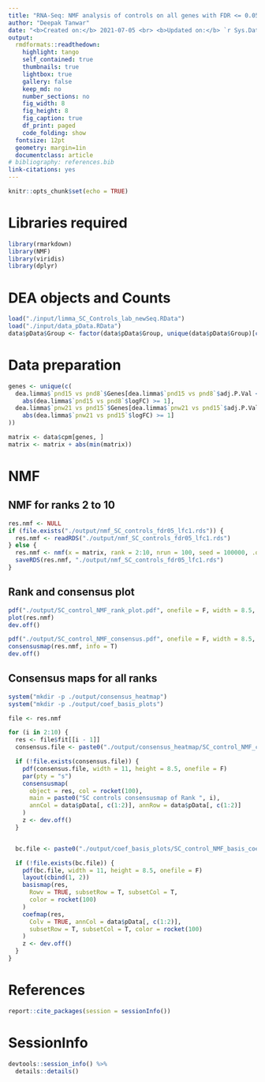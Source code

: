 ```yaml
---
title: "RNA-Seq: NMF analysis of controls on all genes with FDR <= 0.05 and abs(LFC) >= 1"
author: "Deepak Tanwar"
date: "<b>Created on:</b> 2021-07-05 <br> <b>Updated on:</b> `r Sys.Date()`"
output:
  rmdformats::readthedown:
    highlight: tango
    self_contained: true
    thumbnails: true
    lightbox: true
    gallery: false
    keep_md: no
    number_sections: no
    fig_width: 8
    fig_height: 8
    fig_caption: true
    df_print: paged
    code_folding: show
  fontsize: 12pt
  geometry: margin=1in
  documentclass: article
# bibliography: references.bib
link-citations: yes
---
```


```r
knitr::opts_chunk$set(echo = TRUE)
```

# Libraries required

```r
library(rmarkdown)
library(NMF)
library(viridis)
library(dplyr)
```

# DEA objects and Counts
```r
load("./input/limma_SC_Controls_lab_newSeq.RData")
load("./input/data_pData.RData")
data$pData$Group <- factor(data$pData$Group, unique(data$pData$Group)[c(2, 1, 3)])
```


# Data preparation
```r
genes <- unique(c(
  dea.limma$`pnd15 vs pnd8`$Genes[dea.limma$`pnd15 vs pnd8`$adj.P.Val <= 0.05 &
    abs(dea.limma$`pnd15 vs pnd8`$logFC) >= 1],
  dea.limma$`pnw21 vs pnd15`$Genes[dea.limma$`pnw21 vs pnd15`$adj.P.Val <= 0.05 &
    abs(dea.limma$`pnw21 vs pnd15`$logFC) >= 1]
))

matrix <- data$cpm[genes, ]
matrix <- matrix + abs(min(matrix))
```


# NMF

## NMF for ranks 2 to 10
```r
res.nmf <- NULL
if (file.exists("./output/nmf_SC_controls_fdr05_lfc1.rds")) {
  res.nmf <- readRDS("./output/nmf_SC_controls_fdr05_lfc1.rds")
} else {
  res.nmf <- nmf(x = matrix, rank = 2:10, nrun = 100, seed = 100000, .opt = "vp16")
  saveRDS(res.nmf, "./output/nmf_SC_controls_fdr05_lfc1.rds")
}
```

## Rank and consensus plot
```r
pdf("./output/SC_control_NMF_rank_plot.pdf", onefile = F, width = 8.5, height = 11)
plot(res.nmf)
dev.off()

pdf("./output/SC_control_NMF_consensus.pdf", onefile = F, width = 8.5, height = 11)
consensusmap(res.nmf, info = T)
dev.off()
```


## Consensus maps for all ranks
```r
system("mkdir -p ./output/consensus_heatmap")
system("mkdir -p ./output/coef_basis_plots")

file <- res.nmf

for (i in 2:10) {
  res <- file$fit[[i - 1]]
  consensus.file <- paste0("./output/consensus_heatmap/SC_control_NMF_consensus_rank_", i, ".pdf")

  if (!file.exists(consensus.file)) {
    pdf(consensus.file, width = 11, height = 8.5, onefile = F)
    par(pty = "s")
    consensusmap(
      object = res, col = rocket(100),
      main = paste0("SC controls consensusmap of Rank ", i),
      annCol = data$pData[, c(1:2)], annRow = data$pData[, c(1:2)]
    )
    z <- dev.off()
  }


  bc.file <- paste0("./output/coef_basis_plots/SC_control_NMF_basis_coef_rank_", i, ".pdf")

  if (!file.exists(bc.file)) {
    pdf(bc.file, width = 11, height = 8.5, onefile = F)
    layout(cbind(1, 2))
    basismap(res,
      Rowv = TRUE, subsetRow = T, subsetCol = T,
      color = rocket(100)
    )
    coefmap(res,
      Colv = TRUE, annCol = data$pData[, c(1:2)],
      subsetRow = T, subsetCol = T, color = rocket(100)
    )
    z <- dev.off()
  }
}
```


# References
```r
report::cite_packages(session = sessionInfo())
```

# SessionInfo
```r
devtools::session_info() %>%
  details::details()
```
